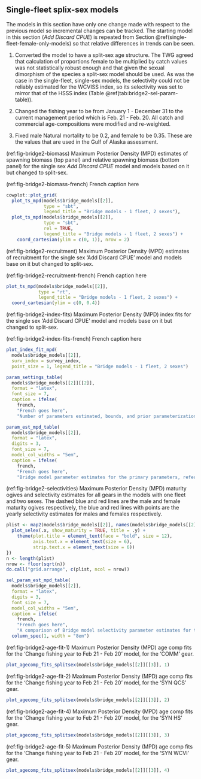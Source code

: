 ## Single-fleet splix-sex models

The models in this section have only one change made with respect to the previous model so incremental changes can be tracked. The starting model in this section (*Add Discard CPUE*) is repeated from Section \@ref(single-fleet-female-only-models) so that relative differences in trends can be seen.

1. Converted the model to have a split-sex age structure. The TWG agreed that calculation of proportions female to be multiplied by catch values was not statistically robust enough and that given the sexual dimorphism of the species a split-sex model should be used. As was the case in the single-fleet, single-sex models, the selectivity could not be reliably estimated for the WCVISS index, so its selectivity was set to mirror that of the HSSS index (Table \@ref(tab:bridge2-sel-param-table)).

1. Changed the fishing year to be from January 1 - December 31 to the current management period which is Feb. 21 - Feb. 20. All catch and commercial age-compositions were modified and re-weighted.

1. Fixed male Natural mortality to be 0.2, and female to be 0.35. These are the values that are used in the Gulf of Alaska assessment.

<!-- 1. Fixed both male and female Natural mortality to be 0.2 to examine the effects on estimates of other parameters. -->

(ref:fig-bridge2-biomass) Maximum Posterior Density (MPD) estimates of spawning biomass (top panel) and relative spawning biomass (bottom panel) for the single sex *Add Discard CPUE* model and models based on it but changed to split-sex.

(ref:fig-bridge2-biomass-french) French caption here

```r
cowplot::plot_grid(
  plot_ts_mpd(models$bridge_models[[2]],
              type = "sbt",
              legend_title = "Bridge models - 1 fleet, 2 sexes"),
  plot_ts_mpd(models$bridge_models[[2]],
              type = "sbt",
              rel = TRUE, 
              legend_title = "Bridge models - 1 fleet, 2 sexes") + 
    coord_cartesian(ylim = c(0, 1)), nrow = 2)
```

(ref:fig-bridge2-recruitment) Maximum Posterior Density (MPD) estimates of recruitment for the single sex 'Add Discard CPUE' model and models base on it but changed to split-sex.

(ref:fig-bridge2-recruitment-french) French caption here

```r
plot_ts_mpd(models$bridge_models[[2]],
            type = "rt",
            legend_title = "Bridge models - 1 fleet, 2 sexes") +
  coord_cartesian(ylim = c(0, 0.4))
```

(ref:fig-bridge2-index-fits) Maximum Posterior Density (MPD) index fits for the single sex 'Add Discard CPUE' model and models base on it but changed to split-sex.

(ref:fig-bridge2-index-fits-french) French caption here

```r
plot_index_fit_mpd(
  models$bridge_models[[2]],
  surv_index = survey_index,
  point_size = 1, legend_title = "Bridge models - 1 fleet, 2 sexes")
```

```r
param_settings_table(
  models$bridge_models[[2]][[2]],
  format = "latex",
  font_size = 7,
  caption = ifelse(
    french,
    "French goes here",
    "Number of parameters estimated, bounds, and prior parameterizations for the single-fleet model 'Convert to split-sex'."))
```

```r
param_est_mpd_table(
  models$bridge_models[[2]],
  format = "latex",
  digits = 3,
  font_size = 7,
  model_col_widths = "5em",
  caption = ifelse(
    french,
    "French goes here",
    "Bridge model parameter estimates for the primary parameters, reference points, and catchability estimates ($q$) for each index for the models with a single fleet and two sexes.")) 
```

\clearpage

(ref:fig-bridge2-selectivities) Maximum Posterior Density (MPD) maturity ogives and selectivity estimates for all gears in the models with one fleet and two sexes. The dashed blue and red lines are the male and female maturity ogives respectively, the blue and red lines with points are the yearly selectivity estimates for males and females respectively.

```r
plist <- map2(models$bridge_models[[2]], names(models$bridge_models[[2]]), ~{
  plot_selex(.x, show_maturity = TRUE, title = .y) +
    theme(plot.title = element_text(face = "bold", size = 12),
          axis.text.x = element_text(size = 6),
          strip.text.x = element_text(size = 6))
})
n <- length(plist)
nrow <- floor(sqrt(n))
do.call("grid.arrange", c(plist, ncol = nrow))
```

```r
sel_param_est_mpd_table(
  models$bridge_models[[2]],
  format = "latex",
  digits = 3,
  font_size = 7,
  model_col_widths = "5em",
  caption = ifelse(
    french,
    "French goes here",
    "A comparison of Bridge model selectivity parameter estimates for the single-fleet, two-sex models."))  %>% 
  column_spec(1, width = "8em")
```

\begin{landscapepage}
```r
likelihood_table(models$bridge_models[[2]],
                 model_col_widths = "5em",
                 font_size = 7,
                 format = "latex",
                 caption = "Negative log likelihoods included in the objective function for each model.")
```
\end{landscapepage}

\clearpage

(ref:fig-bridge2-age-fit-1) Maximum Posterior Density (MPD) age comp fits for the 'Change fishing year to Feb 21 - Feb 20' model, for the 'COMM' gear.

```r
plot_agecomp_fits_splitsex(models$bridge_models[[2]][[3]], 1)
```

(ref:fig-bridge2-age-fit-2) Maximum Posterior Density (MPD) age comp fits for the 'Change fishing year to Feb 21 - Feb 20' model, for the 'SYN QCS' gear.

```r
plot_agecomp_fits_splitsex(models$bridge_models[[2]][[3]], 2)
```

(ref:fig-bridge2-age-fit-4) Maximum Posterior Density (MPD) age comp fits for the 'Change fishing year to Feb 21 - Feb 20' model, for the 'SYN HS' gear.

```r
plot_agecomp_fits_splitsex(models$bridge_models[[2]][[3]], 3)
```
(ref:fig-bridge2-age-fit-5) Maximum Posterior Density (MPD) age comp fits for the 'Change fishing year to Feb 21 - Feb 20' model, for the 'SYN WCVI' gear.

```r
plot_agecomp_fits_splitsex(models$bridge_models[[2]][[3]], 4)
```

\clearpage
